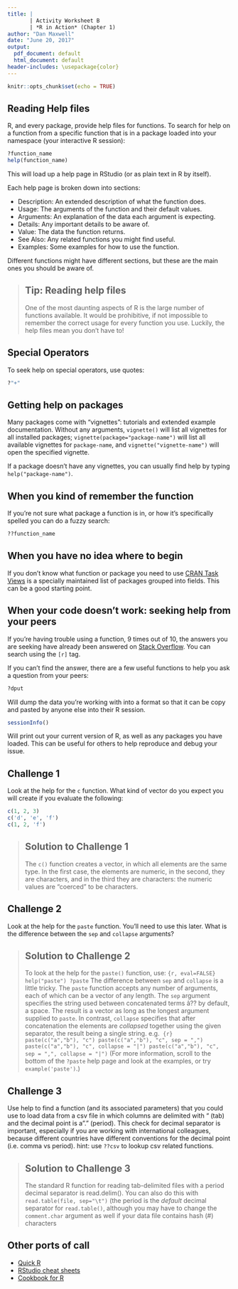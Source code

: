 ---
title: |
       | Activity Worksheet B
       | *R in Action* (Chapter 1) 
author: "Dan Maxwell"
date: "June 20, 2017"
output:
  pdf_document: default
  html_document: default
header-includes: \usepackage{color}
---
 
```{r setup, include=FALSE}
knitr::opts_chunk$set(echo = TRUE)
```

## Reading Help files

R, and every package, provide help files for functions. To search for help on a
function from a specific function that is in a package loaded into your
namespace (your interactive R session):

```{r, eval=FALSE}
?function_name
help(function_name)
```

This will load up a help page in RStudio (or as plain text in R by itself).

Each help page is broken down into sections:

 - Description: An extended description of what the function does.
 - Usage: The arguments of the function and their default values.
 - Arguments: An explanation of the data each argument is expecting.
 - Details: Any important details to be aware of.
 - Value: The data the function returns.
 - See Also: Any related functions you might find useful.
 - Examples: Some examples for how to use the function.

Different functions might have different sections, but these are the main ones you should be aware of.

> ## Tip: Reading help files
>
> One of the most daunting aspects of R is the large number of functions
> available. It would be prohibitive, if not impossible to remember the
> correct usage for every function you use. Luckily, the help files
> mean you don't have to!

## Special Operators

To seek help on special operators, use quotes:

```{r, eval=FALSE}
?"+"
```

## Getting help on packages

Many packages come with "vignettes": tutorials and extended example documentation.
Without any arguments, `vignette()` will list all vignettes for all installed packages;
`vignette(package="package-name")` will list all available vignettes for
`package-name`, and `vignette("vignette-name")` will open the specified vignette.

If a package doesn't have any vignettes, you can usually find help by typing
`help("package-name")`.

## When you kind of remember the function

If you're not sure what package a function is in, or how it's specifically spelled you can do a fuzzy search:

```{r, eval=FALSE}
??function_name
```

## When you have no idea where to begin

If you don't know what function or package you need to use
[CRAN Task Views](http://cran.at.r-project.org/web/views)
is a specially maintained list of packages grouped into
fields. This can be a good starting point.

## When your code doesn't work: seeking help from your peers

If you're having trouble using a function, 9 times out of 10,
the answers you are seeking have already been answered on
[Stack Overflow](http://stackoverflow.com/). You can search using
the `[r]` tag.

If you can't find the answer, there are a few useful functions to
help you ask a question from your peers:

```{r, eval=FALSE}
?dput
```

Will dump the data you're working with into a format so that it can
be copy and pasted by anyone else into their R session.

```{r}
sessionInfo()
```

Will print out your current version of R, as well as any packages you
have loaded. This can be useful for others to help reproduce and debug
your issue.


## Challenge 1

Look at the help for the `c` function. What kind of vector do you
expect you will create if you evaluate the following:
```{r, eval=FALSE}
c(1, 2, 3)
c('d', 'e', 'f')
c(1, 2, 'f')
```
> ## Solution to Challenge 1
>
> The `c()` function creates a vector, in which all elements are the
> same type. In the first case, the elements are numeric, in the
> second, they are characters, and in the third they are characters:
> the numeric values are "coerced" to be characters.

## Challenge 2

Look at the help for the `paste` function. You'll need to use this later.
What is the difference between the `sep` and `collapse` arguments?

> ## Solution to Challenge 2
>
> To look at the help for the `paste()` function, use:
> ```{r, eval=FALSE}
> help("paste")
> ?paste
> ```
> The difference between `sep` and `collapse` is a little
> tricky. The `paste` function accepts any number of arguments, each of which
> can be a vector of any length. The `sep` argument specifies the string
> used between concatenated terms â?? by default, a space. The result is a
> vector as long as the longest argument supplied to `paste`. In contrast,
> `collapse` specifies that after concatenation the elements are *collapsed*
> together using the given separator, the result being a single string.
> e.g. 
> ```{r} 
> paste(c("a","b"), "c")
> paste(c("a","b"), "c", sep = ",")
> paste(c("a","b"), "c", collapse = "|")
> paste(c("a","b"), "c", sep = ",", collapse = "|")
> ```
> (For more information,
> scroll to the bottom of the `?paste` help page and look at the
> examples, or try `example('paste')`.)


## Challenge 3
Use help to find a function (and its associated parameters) that you could
use to load data from a csv file in which columns are delimited with "\t"
(tab) and the decimal point is a "." (period). This check for decimal
separator is important, especially if you are working with international
colleagues, because different countries have different conventions for the
decimal point (i.e. comma vs period).
hint: use `??csv` to lookup csv related functions.

> ## Solution to Challenge 3
>
> The standard R function for reading tab-delimited files with a period
> decimal separator is read.delim(). You can also do this with
> `read.table(file, sep="\t")` (the period is the *default* decimal
> separator for `read.table()`, although you may have to change
> the `comment.char` argument as well if your data file contains
> hash (#) characters

## Other ports of call

* [Quick R](http://www.statmethods.net/)
* [RStudio cheat sheets](http://www.rstudio.com/resources/cheatsheets/)
* [Cookbook for R](http://www.cookbook-r.com/)

